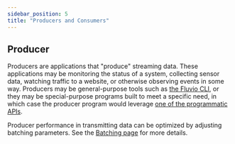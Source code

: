 ```yaml
---
sidebar_position: 5
title: "Producers and Consumers"
---
```


## Producer

Producers are applications that "produce" streaming data.
These applications may be monitoring the status of a system, collecting sensor
data, watching traffic to a website, or otherwise observing events in some way.
Producers may be general-purpose tools such as [the Fluvio CLI], or they may be
special-purpose programs built to meet a specific need, in which case the
producer program would leverage [one of the programmatic APIs].

Producer performance in transmitting data can be optimized by adjusting
batching parameters. See the [Batching page] for more details.

[Batching page]: fluvio/concepts/batching.mdx
[the Fluvio CLI]: fluvio/cli/overview.mdx
[one of the programmatic APIs]: fluvio/apis/overview.mdx
[Topic documentation]: fluvio/concepts/topics.mdx
